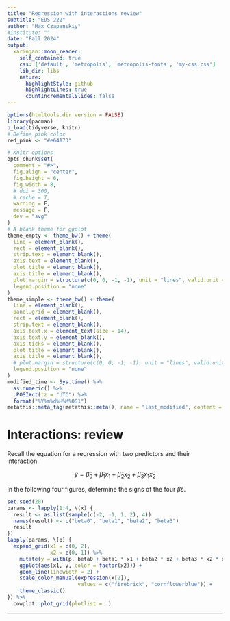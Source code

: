 ```yaml
---
title: "Regression with interactions review"
subtitle: "EDS 222"
author: "Max Czapanskiy"
#institute: ""
date: "Fall 2024"
output:
  xaringan::moon_reader:
    self_contained: true
    css: ['default', 'metropolis', 'metropolis-fonts', 'my-css.css']
    lib_dir: libs
    nature:
      highlightStyle: github
      highlightLines: true
      countIncrementalSlides: false
---
```


<style type="text/css">
.remark-slide-content {
    font-size: 16px;
    padding: 1em 4em 1em 4em;
}
</style>

```r
options(htmltools.dir.version = FALSE)
library(pacman)
p_load(tidyverse, knitr)
# Define pink color
red_pink <- "#e64173"

# Knitr options
opts_chunk$set(
  comment = "#>",
  fig.align = "center",
  fig.height = 6,
  fig.width = 8,
  # dpi = 300,
  # cache = T,
  warning = F,
  message = F,
  dev = "svg"
)
# A blank theme for ggplot
theme_empty <- theme_bw() + theme(
  line = element_blank(),
  rect = element_blank(),
  strip.text = element_blank(),
  axis.text = element_blank(),
  plot.title = element_blank(),
  axis.title = element_blank(),
  plot.margin = structure(c(0, 0, -1, -1), unit = "lines", valid.unit = 3L, class = "unit"),
  legend.position = "none"
)
theme_simple <- theme_bw() + theme(
  line = element_blank(),
  panel.grid = element_blank(),
  rect = element_blank(),
  strip.text = element_blank(),
  axis.text.x = element_text(size = 14),
  axis.text.y = element_blank(),
  axis.ticks = element_blank(),
  plot.title = element_blank(),
  axis.title = element_blank(),
  # plot.margin = structure(c(0, 0, -1, -1), unit = "lines", valid.unit = 3L, class = "unit"),
  legend.position = "none"
)
modified_time <- Sys.time() %>% 
  as.numeric() %>% 
  .POSIXct(tz = "UTC") %>% 
  format("%Y%m%d%H%M%OS1")
metathis::meta_tag(metathis::meta(), name = "last_modified", content = modified_time)
```

# Interactions: review

Recall the equation for a regression with two predictors and their interaction.

$$
\hat y = \hat \beta_0 + \hat \beta_1 x_1 + \hat \beta_2 x_2 + \hat \beta_3 x_1 x_2
$$

In the following four figures, determine the signs of the four $\hat \beta$s. 

```r
set.seed(20)
params <- lapply(1:4, \(x) {
  result <- as.list(sample(c(-2, -1, 1, 2), 4))
  names(result) <- c("beta0", "beta1", "beta2", "beta3")
  result
})
lapply(params, \(p) {
  expand_grid(x1 = c(0, 2),
              x2 = c(0, 1)) %>% 
    mutate(y = with(p, beta0 + beta1 * x1 + beta2 * x2 + beta3 * x2 * x1)) %>% 
    ggplot(aes(x1, y, color = factor(x2))) +
    geom_line(linewidth = 2) +
    scale_color_manual(expression(x[2]), 
                       values = c("firebrick", "cornflowerblue")) +
    theme_classic()
}) %>% 
  cowplot::plot_grid(plotlist = .)
```

---
